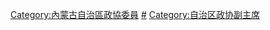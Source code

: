 [[Category:內蒙古自治區政協委員|Category:內蒙古自治區政協委員]]
[[Category:内蒙古自治区各级政协副主席|#]]
[[Category:自治区政协副主席|Category:自治区政协副主席]]